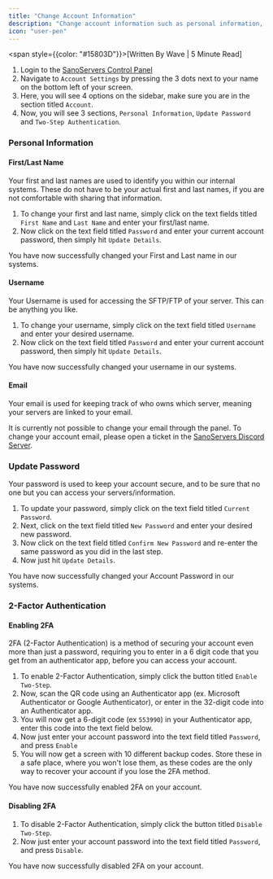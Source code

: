 ```yaml
---
title: "Change Account Information"
description: "Change account information such as personal information, passwords and 2FA."
icon: "user-pen"
---
```

<span style={{color: "#15803D"}}>[Written By Wave | 5 Minute Read]</span>

1. Login to the [SanoServers Control Panel](https://panel.sanoservers.com/)
2. Navigate to ``Account Settings`` by pressing the 3 dots next to your name on the bottom left of your screen.
3. Here, you will see 4 options on the sidebar, make sure you are in the section titled ``Account``. <br/>
4. Now, you will see 3 sections, ``Personal Information``, ``Update Password`` and ``Two-Step Authentication``.
### Personal Information

#### First/Last Name

Your first and last names are used to identify you within our internal systems. These do not have to be your actual first and last names, if you are not comfortable with sharing that information. <br/>

1. To change your first and last name, simply click on the text fields titled ``First Name`` and ``Last Name`` and enter your first/last name.<br/>
2. Now click on the text field titled ``Password`` and enter your current account password, then simply hit ``Update Details``.<br/>

You have now successfully changed your First and Last name in our systems.<br/>

#### Username

Your Username is used for accessing the SFTP/FTP of your server. This can be anything you like. <br/>

1. To change your username, simply click on the text field titled ``Username`` and enter your desired username.<br/>
2. Now click on the text field titled ``Password`` and enter your current account password, then simply hit ``Update Details``.<br/>
   
You have now successfully changed your username in our systems.<br/>

#### Email

Your email is used for keeping track of who owns which server, meaning your servers are linked to your email. <br/>

It is currently not possible to change your email through the panel. To change your account email, please open a ticket in the [SanoServers Discord Server](https://www.discord.gg/sanoservers/). <br/>
### Update Password

Your password is used to keep your account secure, and to be sure that no one but you can access your servers/information.

1. To update your password, simply click on the text field titled ``Current Password``. <br/>
2. Next, click on the text field titled ``New Password`` and enter your desired new password. <br/>
3. Now click on the text field titled ``Confirm New Password`` and re-enter the same password as you did in the last step. <br/>
4. Now just hit ``Update Details``.
   
You have now successfully changed your Account Password in our systems.<br/>

### 2-Factor Authentication

#### Enabling 2FA

2FA (2-Factor Authentication) is a method of securing your account even more than just a password, requiring you to enter in a 6 digit code that you get from an authenticator app, before you can access your account.

1. To enable 2-Factor Authentication, simply click the button titled ``Enable Two-Step``. <br/>
2. Now, scan the QR code using an Authenticator app (ex. Microsoft Authenticator or Google Authenticator), or enter in the 32-digit code into an Authenticator app. <br/>
3. You will now get a 6-digit code (ex ``553990``) in your Authenticator app, enter this code into the text field below. <br/>
4. Now just enter your account password into the text field titled ``Password``, and press ``Enable``<br/>
5. You will now get a screen with 10 different backup codes. Store these in a safe place, where you won't lose them, as these codes are the only way to recover your account if you lose the 2FA method. <br/>
   
You have now successfully enabled 2FA on your account.<br/>

#### Disabling 2FA
1. To disable 2-Factor Authentication, simply click the button titled ``Disable Two-Step``. <br/>
2. Now just enter your account password into the text field titled ``Password``, and press ``Disable``. <br/>
   
You have now successfully disabled 2FA on your account.